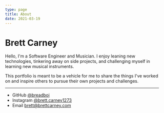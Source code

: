 ```yaml
---
type: page
title: About
date: 2021-03-19
---
```


# Brett Carney

Hello, I'm a Software Engineer and Musician. I enjoy leaning new technologies, tinkering away on side projects, and challenging myself in learning new musical instruments.

This portfolio is meant to be a vehicle for me to share the things I've worked on and inspire others to pursue their own projects and challenges.

---

- GitHub [@breadboi](https://github.com/breadboi)
- Instagram [@brett.carney1273]([https://instagram.com/yourname](https://www.instagram.com/brett.carney1273/))
- Email brett@brettcarney.com
